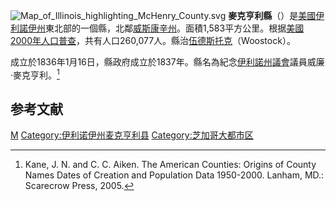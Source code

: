 {{noteTA
|G1=USState
|G2=US_CA_Cities
|T=zh-hans:麦克亨利县 (伊利诺伊州);zh-hk:麥克亨利縣 (伊利諾伊州);zh-tw:麥克亨利郡 (伊利諾州);
}}

{{Otheruses|麥克亨利縣|subject=美國伊利諾伊州的一個縣|other=同名的縣}}
[[File:Map_of_Illinois_highlighting_McHenry_County.svg|right]]
'''麥克亨利縣'''（{{lang-en|McHenry County}}）是[[美國|美國]][[伊利諾伊州|伊利諾伊州]]東北部的一個縣，北鄰[[威斯康辛州|威斯康辛州]]。面積1,583平方公里。根据[[美國2000年人口普查|美國2000年人口普查]]，共有人口260,077人。縣治[[伍德斯托克_(伊利諾伊州)|伍德斯托克]]（Woostock）。

成立於1836年1月16日，縣政府成立於1837年。縣名為紀念[[伊利諾州|伊利諾州]][[議會|議會]]議員威廉·麥克亨利。<ref>Kane, J. N. and C. C. Aiken. The American Counties: Origins of County Names Dates of Creation and Population Data 1950-2000. Lanham, MD.: Scarecrow Press, 2005.</ref>

==参考文献==
<div class="references-small">
<references />
</div>

{{伊利诺伊州}}
{{麥克亨利縣 (伊利諾伊州)}}

[[Category:伊利諾州行政區劃|M]]
[[Category:伊利诺伊州麦克亨利县|Category:伊利诺伊州麦克亨利县]]
[[Category:芝加哥大都市区|Category:芝加哥大都市区]]